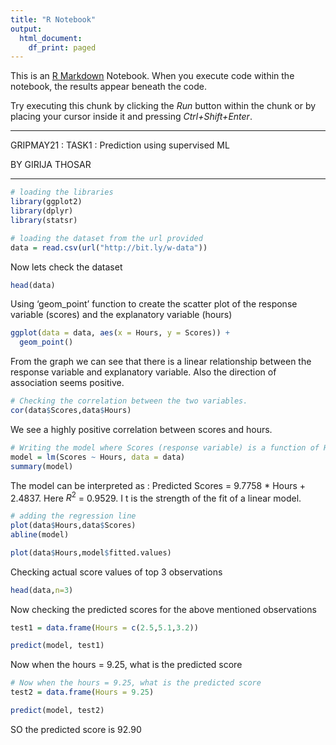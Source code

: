 ---
title: "R Notebook"
output:
  html_document:
    df_print: paged
---

This is an [R Markdown](http://rmarkdown.rstudio.com) Notebook. When you execute code within the notebook, the results appear beneath the code. 

Try executing this chunk by clicking the *Run* button within the chunk or by placing your cursor inside it and pressing *Ctrl+Shift+Enter*. 

* * *

GRIPMAY21 : TASK1 : Prediction using supervised ML

BY GIRIJA THOSAR

* * *

```{r}
# loading the libraries
library(ggplot2)
library(dplyr)
library(statsr)
```
```{r}
# loading the dataset from the url provided
data = read.csv(url("http://bit.ly/w-data"))
```



Now lets check the dataset


```{r}
head(data)
```


Using 'geom_point' function to create the scatter plot of the response variable (scores) and the explanatory variable (hours)

 
```{r}
ggplot(data = data, aes(x = Hours, y = Scores)) +
  geom_point()
```

From the graph we can see that there is a linear relationship between the response variable and explanatory variable. Also the direction of association seems positive.


```{r}
# Checking the correlation between the two variables.
cor(data$Scores,data$Hours)
```
We see a highly positive correlation between scores and hours.

```{r}
# Writing the model where Scores (response variable) is a function of Hours (explanatory variable)
model = lm(Scores ~ Hours, data = data)
summary(model)
```


The model can be interpreted as :
Predicted Scores = 9.7758 * Hours + 2.4837.
Here $R^2$ = 0.9529. I t is the strength of the fit of a linear model.

```{r}
# adding the regression line
plot(data$Hours,data$Scores)
abline(model)
```

```{r}
plot(data$Hours,model$fitted.values)
```

Checking actual score values of top 3 observations

```{r}
head(data,n=3)
```

Now checking the predicted scores for the above mentioned observations
```{r}
test1 = data.frame(Hours = c(2.5,5.1,3.2))

predict(model, test1)
```

Now when the hours = 9.25, what is the predicted score
```{r}
# Now when the hours = 9.25, what is the predicted score
test2 = data.frame(Hours = 9.25)

predict(model, test2)
```
SO the predicted score is 92.90